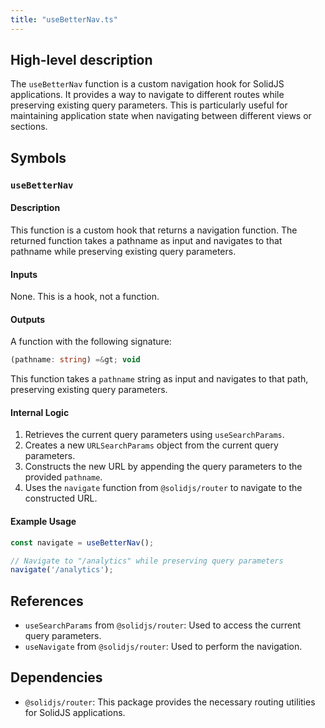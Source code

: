 ```yaml
---
title: "useBetterNav.ts"
---
```


## High-level description
The `useBetterNav` function is a custom navigation hook for SolidJS applications. It provides a way to navigate to different routes while preserving existing query parameters. This is particularly useful for maintaining application state when navigating between different views or sections.

## Symbols
### `useBetterNav`
#### Description
This function is a custom hook that returns a navigation function. The returned function takes a pathname as input and navigates to that pathname while preserving existing query parameters.

#### Inputs
None. This is a hook, not a function.

#### Outputs
A function with the following signature:
```typescript
(pathname: string) =&gt; void
```
This function takes a `pathname` string as input and navigates to that path, preserving existing query parameters.

#### Internal Logic
1. Retrieves the current query parameters using `useSearchParams`.
2. Creates a new `URLSearchParams` object from the current query parameters.
3. Constructs the new URL by appending the query parameters to the provided `pathname`.
4. Uses the `navigate` function from `@solidjs/router` to navigate to the constructed URL.

#### Example Usage
```typescript
const navigate = useBetterNav();

// Navigate to "/analytics" while preserving query parameters
navigate('/analytics');
```

## References
- `useSearchParams` from `@solidjs/router`: Used to access the current query parameters.
- `useNavigate` from `@solidjs/router`: Used to perform the navigation.

## Dependencies
- `@solidjs/router`: This package provides the necessary routing utilities for SolidJS applications.
